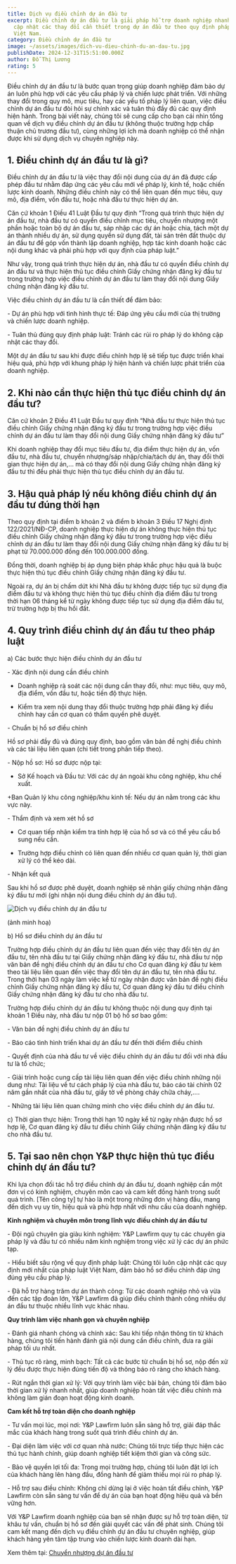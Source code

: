```yaml
---
title: Dịch vụ điều chỉnh dự án đầu tư
excerpt: Điều chỉnh dự án đầu tư là giải pháp hỗ trợ doanh nghiệp nhanh chóng
  cập nhật các thay đổi cần thiết trong dự án đầu tư theo quy định pháp luật
  Việt Nam.
category: Điều chỉnh dự án đầu tư
image: ~/assets/images/dich-vu-dieu-chinh-du-an-dau-tu.jpg
publishDate: 2024-12-31T15:51:00.000Z
author: Đỗ Thị Lương
rating: 5
---
```

Điều chỉnh dự án đầu tư là bước quan trọng giúp doanh nghiệp đảm bảo dự án luôn phù hợp với các yêu cầu pháp lý và chiến lược phát triển. Với những thay đổi trong quy mô, mục tiêu, hay các yếu tố pháp lý liên quan, việc điều chỉnh dự án đầu tư đòi hỏi sự chính xác và tuân thủ đầy đủ các quy định hiện hành. Trong bài viết này, chúng tôi sẽ cung cấp cho bạn cái nhìn tổng quan về dịch vụ điều chỉnh dự án đầu tư (không thuộc trường hợp chấp thuận chủ trương đầu tư), cùng những lợi ích mà doanh nghiệp có thể nhận được khi sử dụng dịch vụ chuyên nghiệp này.

## 1. Điều chỉnh dự án đầu tư là gì?

Điều chỉnh dự án đầu tư là việc thay đổi nội dung của dự án đã được cấp phép đầu tư nhằm đáp ứng các yêu cầu mới về pháp lý, kinh tế, hoặc chiến lược kinh doanh. Những điều chỉnh này có thể liên quan đến mục tiêu, quy mô, địa điểm, vốn đầu tư, hoặc nhà đầu tư thực hiện dự án.

Căn cứ khoản 1 Điều 41 Luật Đầu tư quy định “Trong quá trình thực hiện dự án đầu tư, nhà đầu tư có quyền điều chỉnh mục tiêu, chuyển nhượng một phần hoặc toàn bộ dự án đầu tư, sáp nhập các dự án hoặc chia, tách một dự án thành nhiều dự án, sử dụng quyền sử dụng đất, tài sản trên đất thuộc dự án đầu tư để góp vốn thành lập doanh nghiệp, hợp tác kinh doanh hoặc các nội dung khác và phải phù hợp với quy định của pháp luật.”

Như vậy, trong quá trình thực hiện dự án, nhà đầu tư có quyền điều chỉnh dự án đầu tư và thực hiện thủ tục điều chỉnh Giấy chứng nhận đăng ký đầu tư trong trường hợp việc điều chỉnh dự án đầu tư làm thay đổi nội dung Giấy chứng nhận đăng ký đầu tư.

Việc điều chỉnh dự án đầu tư là cần thiết để đảm bảo:

\-	Dự án phù hợp với tình hình thực tế: Đáp ứng yêu cầu mới của thị trường và chiến lược doanh nghiệp.

\-	Tuân thủ đúng quy định pháp luật: Tránh các rủi ro pháp lý do không cập nhật các thay đổi.

Một dự án đầu tư sau khi được điều chỉnh hợp lệ sẽ tiếp tục được triển khai hiệu quả, phù hợp với khung pháp lý hiện hành và chiến lược phát triển của doanh nghiệp.

## 2. Khi nào cần thực hiện thủ tục điều chỉnh dự án đầu tư?

Căn cứ khoản 2 Điều 41 Luật Đầu tư quy định “Nhà đầu tư thực hiện thủ tục điều chỉnh Giấy chứng nhận đăng ký đầu tư trong trường hợp việc điều chỉnh dự án đầu tư làm thay đổi nội dung Giấy chứng nhận đăng ký đầu tư”

Khi doanh nghiệp thay đổi mục tiêu đầu tư, địa điểm thực hiện dự án, vốn đầu tư, nhà đầu tư, chuyển nhượng/sáp nhập/chia/tách dự án, thay đổi thời gian thực hiện dự án,… mà có thay đổi nội dung Giấy chứng nhận đăng ký đầu tư thì đều phải thực hiện thủ tục điều chỉnh dự án đầu tư.

## 3. Hậu quả pháp lý nếu không điều chỉnh dự án đầu tư đúng thời hạn

Theo quy định tại điểm b khoản 2 và điểm b khoản 3 Điều 17 Nghị định 122/2021/NĐ-CP, doanh nghiệp thực hiện dự án không thực hiện thủ tục điều chỉnh Giấy chứng nhận đăng ký đầu tư trong trường hợp việc điều chỉnh dự án đầu tư làm thay đổi nội dung Giấy chứng nhận đăng ký đầu tư bị phạt từ 70.000.000 đồng đến 100.000.000 đồng.

Đồng thời, doanh nghiệp bị áp dụng biện pháp khắc phục hậu quả là buộc thực hiện thủ tục điều chỉnh Giấy chứng nhận đăng ký đầu tư.

Ngoài ra, dự án bị chấm dứt khi Nhà đầu tư không được tiếp tục sử dụng địa điểm đầu tư và không thực hiện thủ tục điều chỉnh địa điểm đầu tư trong thời hạn 06 tháng kể từ ngày không được tiếp tục sử dụng địa điểm đầu tư, trừ trường hợp bị thu hồi đất.

## 4. Quy trình điều chỉnh dự án đầu tư theo pháp luật

a)	Các bước thực hiện điều chỉnh dự án đầu tư

\- Xác định nội dung cần điều chỉnh

+ Doanh nghiệp rà soát các nội dung cần thay đổi, như: mục tiêu, quy mô, địa điểm, vốn đầu tư, hoặc tiến độ thực hiện.

+ Kiểm tra xem nội dung thay đổi thuộc trường hợp phải đăng ký điều chỉnh hay cần cơ quan có thẩm quyền phê duyệt.

\- Chuẩn bị hồ sơ điều chỉnh

Hồ sơ phải đầy đủ và đúng quy định, bao gồm văn bản đề nghị điều chỉnh và các tài liệu liên quan (chi tiết trong phần tiếp theo).

\- Nộp hồ sơ: Hồ sơ được nộp tại:

+ Sở Kế hoạch và Đầu tư: Với các dự án ngoài khu công nghiệp, khu chế xuất.

+Ban Quản lý khu công nghiệp/khu kinh tế: Nếu dự án nằm trong các khu vực này.

\- Thẩm định và xem xét hồ sơ

+ Cơ quan tiếp nhận kiểm tra tính hợp lệ của hồ sơ và có thể yêu cầu bổ sung nếu cần.

+ Trường hợp điều chỉnh có liên quan đến nhiều cơ quan quản lý, thời gian xử lý có thể kéo dài.

\-	Nhận kết quả

Sau khi hồ sơ được phê duyệt, doanh nghiệp sẽ nhận giấy chứng nhận đăng ký đầu tư mới (ghi nhận nội dung điều chỉnh dự án đầu tư).

![Dịch vụ điều chỉnh dự án đầu tư](~/assets/images/dich-vu-dieu-chinh-du-an-dau-tu..png "Dịch vụ điều chỉnh dự án đầu tư")

(ảnh minh hoạ)

b)	Hồ sơ điều chỉnh dự án đầu tư

Trường hợp điều chỉnh dự án đầu tư liên quan đến việc thay đổi tên dự án đầu tư, tên nhà đầu tư tại Giấy chứng nhận đăng ký đầu tư, nhà đầu tư nộp văn bản đề nghị điều chỉnh dự án đầu tư cho Cơ quan đăng ký đầu tư kèm theo tài liệu liên quan đến việc thay đổi tên dự án đầu tư, tên nhà đầu tư. Trong thời hạn 03 ngày làm việc kể từ ngày nhận được văn bản đề nghị điều chỉnh Giấy chứng nhận đăng ký đầu tư, Cơ quan đăng ký đầu tư điều chỉnh Giấy chứng nhận đăng ký đầu tư cho nhà đầu tư.

Trường hợp điều chỉnh dự án đầu tư không thuộc nội dung quy định tại khoản 1 Điều này, nhà đầu tư nộp 01 bộ hồ sơ bao gồm:

\- Văn bản đề nghị điều chỉnh dự án đầu tư

\- Báo cáo tình hình triển khai dự án đầu tư đến thời điểm điều chỉnh

\- Quyết định của nhà đầu tư về việc điều chỉnh dự án đầu tư đối với nhà đầu tư là tổ chức;

\- Giải trình hoặc cung cấp tài liệu liên quan đến việc điều chỉnh những nội dung như: Tài liệu về tư cách pháp lý của nhà đầu tư, báo cáo tài chính 02 năm gần nhất của nhà đầu tư, giấy tờ về phòng cháy chữa cháy,…. 

\- Những tài liệu liên quan chứng minh cho việc điều chỉnh dự án đầu tư.

c)	Thời gian thực hiện: Trong thời hạn 10 ngày kể từ ngày nhận được hồ sơ hợp lệ, Cơ quan đăng ký đầu tư điều chỉnh Giấy chứng nhận đăng ký đầu tư cho nhà đầu tư.

## 5. Tại sao nên chọn Y&P thực hiện thủ tục điều chỉnh dự án đầu tư?

Khi lựa chọn đối tác hỗ trợ điều chỉnh dự án đầu tư, doanh nghiệp cần một đơn vị có kinh nghiệm, chuyên môn cao và cam kết đồng hành trong suốt quá trình. \[Tên công ty] tự hào là một trong những đơn vị hàng đầu, mang đến dịch vụ uy tín, hiệu quả và phù hợp nhất với nhu cầu của doanh nghiệp.

**Kinh nghiệm và chuyên môn trong lĩnh vực điều chỉnh dự án đầu tư**

\- Đội ngũ chuyên gia giàu kinh nghiệm: Y&P Lawfirm quy tụ các chuyên gia pháp lý và đầu tư có nhiều năm kinh nghiệm trong việc xử lý các dự án phức tạp.

\- Hiểu biết sâu rộng về quy định pháp luật: Chúng tôi luôn cập nhật các quy định mới nhất của pháp luật Việt Nam, đảm bảo hồ sơ điều chỉnh đáp ứng đúng yêu cầu pháp lý.

\- Đã hỗ trợ hàng trăm dự án thành công: Từ các doanh nghiệp nhỏ và vừa đến các tập đoàn lớn, Y&P Lawfirm đã giúp điều chỉnh thành công nhiều dự án đầu tư thuộc nhiều lĩnh vực khác nhau.

**Quy trình làm việc nhanh gọn và chuyên nghiệp**

\- Đánh giá nhanh chóng và chính xác: Sau khi tiếp nhận thông tin từ khách hàng, chúng tôi tiến hành đánh giá nội dung cần điều chỉnh, đưa ra giải pháp tối ưu nhất.

\- Thủ tục rõ ràng, minh bạch: Tất cả các bước từ chuẩn bị hồ sơ, nộp đến xử lý đều được thực hiện đúng tiến độ và thông báo rõ ràng cho khách hàng.

\- Rút ngắn thời gian xử lý: Với quy trình làm việc bài bản, chúng tôi đảm bảo thời gian xử lý nhanh nhất, giúp doanh nghiệp hoàn tất việc điều chỉnh mà không làm gián đoạn hoạt động kinh doanh.

**Cam kết hỗ trợ toàn diện cho doanh nghiệp**

\- Tư vấn mọi lúc, mọi nơi: Y&P Lawfirm luôn sẵn sàng hỗ trợ, giải đáp thắc mắc của khách hàng trong suốt quá trình điều chỉnh dự án.

\- Đại diện làm việc với cơ quan nhà nước: Chúng tôi trực tiếp thực hiện các thủ tục hành chính, giúp doanh nghiệp tiết kiệm thời gian và công sức.

\- Bảo vệ quyền lợi tối đa: Trong mọi trường hợp, chúng tôi luôn đặt lợi ích của khách hàng lên hàng đầu, đồng hành để giảm thiểu mọi rủi ro pháp lý.

\- Hỗ trợ sau điều chỉnh: Không chỉ dừng lại ở việc hoàn tất điều chỉnh, Y&P Lawfirm còn sẵn sàng tư vấn để dự án của bạn hoạt động hiệu quả và bền vững hơn.

Với Y&P Lawfirm doanh nghiệp của bạn sẽ nhận được sự hỗ trợ toàn diện, từ khâu tư vấn, chuẩn bị hồ sơ đến giải quyết các vấn đề phát sinh. Chúng tôi cam kết mang đến dịch vụ điều chỉnh dự án đầu tư chuyên nghiệp, giúp khách hàng yên tâm tập trung vào chiến lược kinh doanh dài hạn.

Xem thêm tại: [Chuyển nhượng dự án đầu tư](https://yplawfirm.vn/dau-tu-nuoc-ngoai/dich-vu-tu-van-chuyen-nhuong-du-an-dau-tu)
